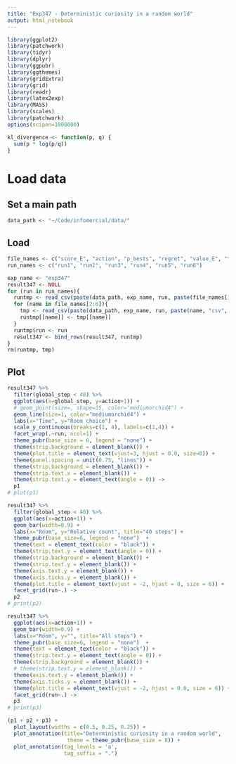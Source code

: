 ```yaml
---
title: "Exp347 - Deterministic curiosity in a random world"
output: html_notebook
---
```


```r
library(ggplot2)
library(patchwork)
library(tidyr)
library(dplyr)
library(ggpubr)
library(ggthemes)
library(gridExtra)
library(grid)
library(readr)
library(latex2exp)
library(MASS) 
library(scales)
library(patchwork)
options(scipen=1000000)

kl_divergence <- function(p, q) {
  sum(p * log(p/q))
}
```

# Load data
## Set a main path
```r
data_path <- "~/Code/infomercial/data/"
```

## Load
```r
file_names <- c("score_E", "action", "p_bests", "regret", "value_E", "ties")
run_names <- c("run1", "run2", "run3", "run4", "run5", "run6")

exp_name <- "exp347"
result347 <- NULL
for (run in run_names){
  runtmp <- read_csv(paste(data_path, exp_name, run, paste(file_names[1], "csv", sep="."), sep="/"))
  for (name in file_names[2:6]){
    tmp <- read_csv(paste(data_path, exp_name, run, paste(name, "csv", sep="."), sep="/"))  
    runtmp[[name]] <- tmp[[name]]
  }
  runtmp$run <- run
  result347 <- bind_rows(result347, runtmp)  
}
rm(runtmp, tmp)
```

## Plot
```r
result347 %>% 
  filter(global_step < 40) %>% 
  ggplot(aes(x=global_step, y=action+1)) +
  # geom_point(size=, shape=15, color="mediumorchid4") + 
  geom_line(size=1, color="mediumorchid4") +
  labs(x="Time", y="Room choice") +
  scale_y_continuous(breaks=c(1, 4), labels=c(1,4)) +
  facet_wrap(.~run, ncol=1) +
  theme_pubr(base_size = 6, legend = "none") +
  theme(strip.background = element_blank()) +
  theme(plot.title = element_text(vjust=3, hjust = 0.0, size=8)) +
  theme(panel.spacing = unit(0.75, "lines")) +
  theme(strip.background = element_blank()) +
  theme(strip.text.x = element_blank()) +
  theme(strip.text.y = element_text(angle = 0)) -> 
  p1
# plot(p1)

result347 %>% 
  filter(global_step < 40) %>% 
  ggplot(aes(x=action+1)) +
  geom_bar(width=0.9) + 
  labs(x="Room", y="Relative count", title="40 steps") +
  theme_pubr(base_size=6, legend = "none")  +
  theme(text = element_text(color = "black")) +
  theme(strip.text.y = element_text(angle = 0)) +
  theme(strip.background = element_blank()) +
  theme(strip.text.y = element_blank()) +
  theme(axis.text.y = element_blank()) +
  theme(axis.ticks.y = element_blank()) +
  theme(plot.title = element_text(vjust = -2, hjust = 0, size = 6)) +
  facet_grid(run~.) -> 
  p2
# print(p2)

result347 %>% 
  ggplot(aes(x=action+1)) +
  geom_bar(width=0.9) + 
  labs(x="Room", y="", title="All steps") +
  theme_pubr(base_size=6, legend = "none")  +
  theme(text = element_text(color = "black")) +
  theme(strip.text.y = element_text(angle = 0)) +
  theme(strip.background = element_blank()) +
  # theme(strip.text.y = element_blank()) +
  theme(axis.text.y = element_blank()) +
  theme(axis.ticks.y = element_blank()) +
  theme(plot.title = element_text(vjust = -2, hjust = 0.0, size = 6)) +
  facet_grid(run~.) -> 
  p3
# print(p3)

(p1 + p2 + p3) + 
  plot_layout(widths = c(0.5, 0.25, 0.25)) +
  plot_annotation(title="Deterministic curiosity in a random world", 
                   theme = theme_pubr(base_size = 8)) +
  plot_annotation(tag_levels = 'a',
                  tag_suffix = ".")
  
```
